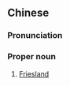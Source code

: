 {{also|弗里斯兰}}
==Chinese==
{{zh-forms|s=弗里斯兰|gloss=-|t2=弗裏斯蘭}}

===Pronunciation===
{{zh-pron
|m=Fúlǐsīlán
|cat=pn
}}

===Proper noun===
{{zh-proper noun}}

# [[Friesland]]